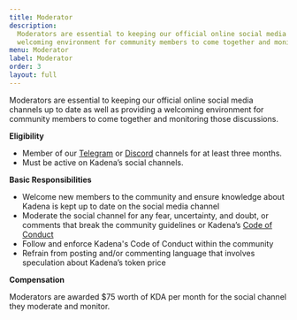 ```yaml
---
title: Moderator
description:
  Moderators are essential to keeping our official online social media channels up to date as well as providing a
  welcoming environment for community members to come together and monitoring those discussions.
menu: Moderator
label: Moderator
order: 3
layout: full
---
```


Moderators are essential to keeping our official online social media channels up to date as well as providing a
welcoming environment for community members to come together and monitoring those discussions.

**Eligibility**

- Member of our [Telegram](https://t.me/kadena_io) or [Discord](https://discord.com/invite/bsUcWmX) channels for at
  least three months.
- Must be active on Kadena’s social channels.

**Basic Responsibilities**

- Welcome new members to the community and ensure knowledge about Kadena is kept up to date on the social media channel
- Moderate the social channel for any fear, uncertainty, and doubt, or comments that break the community guidelines or
  Kadena’s [Code of Conduct](https://discord.com/channels/502858632178958377/524762667634655238/542756517049401355)
- Follow and enforce Kadena's Code of Conduct within the community
- Refrain from posting and/or commenting language that involves speculation about Kadena’s token price

**Compensation**

Moderators are awarded $75 worth of KDA per month for the social channel they moderate and monitor.
